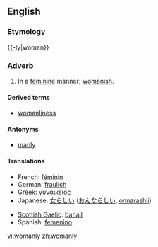 ==English==

===Etymology===
{{-ly|woman}}

===Adverb===
{{en-adv}}

# In a [[feminine]] manner; [[womanish]].

====Derived terms====
*[[womanliness]]

====Antonyms====
*[[manly]]

====Translations====
{{trans-top|having the characteristics of a woman}}
*French: [[féminin]]
*German: [[fraulich]]
*Greek: [[γυναικείος]]
*Japanese: [[女らしい]] ([[おんならしい]], [[onnarashii]])
{{trans-mid}}
*[[Scottish Gaelic]]: [[banail]]
*Spanish: [[femenino]]
{{trans-bottom}}

[[vi:womanly]]
[[zh:womanly]]